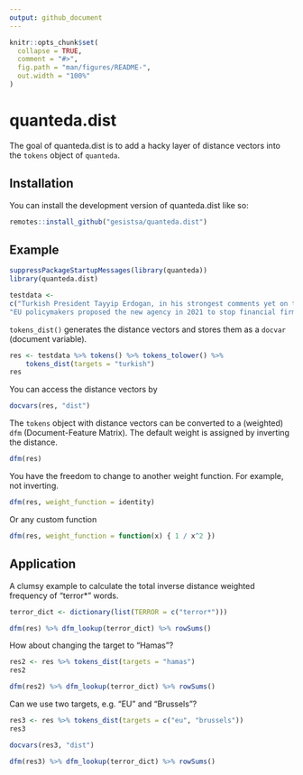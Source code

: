 ```yaml
---
output: github_document
---
```


<!-- README.md is generated from README.Rmd. Please edit that file -->

```r
knitr::opts_chunk$set(
  collapse = TRUE,
  comment = "#>",
  fig.path = "man/figures/README-",
  out.width = "100%"
)
```

# quanteda.dist

<!-- badges: start -->
<!-- badges: end -->

The goal of quanteda.dist is to add a hacky layer of distance vectors into the `tokens` object of `quanteda`.

## Installation

You can install the development version of quanteda.dist like so:

``` r
remotes::install_github("gesistsa/quanteda.dist")
```

## Example

```r
suppressPackageStartupMessages(library(quanteda))
library(quanteda.dist)

testdata <-
c("Turkish President Tayyip Erdogan, in his strongest comments yet on the Gaza conflict, said on Wednesday the Palestinian militant group Hamas was not a terrorist organisation but a liberation group fighting to protect Palestinian lands.",
"EU policymakers proposed the new agency in 2021 to stop financial firms from aiding criminals and terrorists. Brussels has so far relied on national regulators with no EU authority to stop money laundering and terrorist financing running into billions of euros.")
```

`tokens_dist()` generates the distance vectors and stores them as a `docvar` (document variable).

```r
res <- testdata %>% tokens() %>% tokens_tolower() %>%
    tokens_dist(targets = "turkish")
res
```

You can access the distance vectors by

```r
docvars(res, "dist")
```

The `tokens` object with distance vectors can be converted to a (weighted) `dfm` (Document-Feature Matrix). The default weight is assigned by inverting the distance.

```r
dfm(res)
```

You have the freedom to change to another weight function. For example, not inverting.

```r
dfm(res, weight_function = identity)
```

Or any custom function

```r
dfm(res, weight_function = function(x) { 1 / x^2 })
```

## Application

A clumsy example to calculate the total inverse distance weighted frequency of "terror*" words.

```r
terror_dict <- dictionary(list(TERROR = c("terror*")))

dfm(res) %>% dfm_lookup(terror_dict) %>% rowSums()
```

How about changing the target to "Hamas"?

```r
res2 <- res %>% tokens_dist(targets = "hamas")
res2
```

```r
dfm(res2) %>% dfm_lookup(terror_dict) %>% rowSums()
```

Can we use two targets, e.g. "EU" and "Brussels"?

```r
res3 <- res %>% tokens_dist(targets = c("eu", "brussels"))
res3
```

```r
docvars(res3, "dist")
```

```r
dfm(res3) %>% dfm_lookup(terror_dict) %>% rowSums()
```
